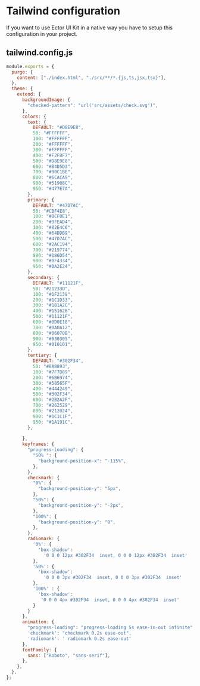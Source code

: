 
<Meta title="Tailwind configuration" />

# Tailwind configuration

If you want to use Ector UI Kit in a native way you have to setup this configuration in your project.

## tailwind.config.js

```js
module.exports = {
  purge: {
    content: ["./index.html", "./src/**/*.{js,ts,jsx,tsx}"],
  },
  theme: {
    extend: {
      backgroundImage: {
        "checked-pattern": "url('src/assets/check.svg')",        
      },
      colors: {        
        text: {
          DEFAULT: "#D8E9E8",
          50: "#FFFFFF",
          100: "#FFFFFF",
          200: "#FFFFFF",
          300: "#FFFFFF",
          400: "#F2F8F7",
          500: "#D8E9E8",
          600: "#B4D5D3",
          700: "#90C1BE",
          800: "#6CACA9",
          900: "#51908C",
          950: "#477E7A",
        },
        primary: {
          DEFAULT: "#47D7AC",
          50: "#CBF4E8",
          100: "#BCF0E1",
          200: "#9FEAD4",
          300: "#82E4C6",
          400: "#64DDB9",
          500: "#47D7AC",
          600: "#2AC194",
          700: "#219774",
          800: "#186D54",
          900: "#0F4334",
          950: "#0A2E24",
        },
        secondary: {
          DEFAULT: "#11121F",
          50: "#21233D",
          100: "#1F2139",
          200: "#1C1D33",
          300: "#181A2C",
          400: "#151626",
          500: "#11121F",
          600: "#0D0E18",
          700: "#0A0A12",
          800: "#06070B",
          900: "#030305",
          950: "#010101",
        },
        tertiary: {
          DEFAULT: "#302F34",
          50: "#8A8893",
          100: "#7F7D89",
          200: "#6B6974",
          300: "#58565F",
          400: "#444249",
          500: "#302F34",
          600: "#2B2A2F",
          700: "#262529",
          800: "#212024",
          900: "#1C1C1F",
          950: "#1A191C",
        },
        
      },
      keyframes: {
        "progress-loading": {
          "50% ": {
            "background-position-x": "-115%",
          },
        },
        checkmark: {
          "0%": {
            "background-position-y": "5px",
          },
          "50%": {
            "background-position-y": "-2px",
          },
          "100%": {
            "background-position-y": "0",
          },
        },
        radiomark: {
          '0%': {
            'box-shadow':
              '0 0 0 12px #302F34  inset, 0 0 0 12px #302F34  inset'
          },
          '50%': {
            'box-shadow':
              '0 0 0 3px #302F34  inset, 0 0 0 3px #302F34  inset'
          },
          '100%' : {
            'box-shadow':
             '0 0 0 4px #302F34  inset, 0 0 0 4px #302F34  inset'
          }
        }
      },
      animation: {
        "progress-loading": "progress-loading 5s ease-in-out infinite",
        'checkmark': "checkmark 0.2s ease-out",
        'radiomark': ' radiomark 0.2s ease-out'
      },
      fontFamily: {
        sans: ["Roboto", "sans-serif"],
      },
    },
  },
};
```
